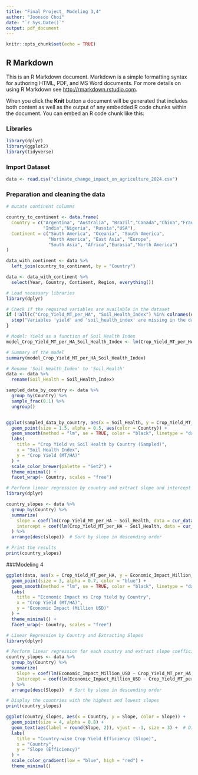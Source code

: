 ```yaml
---
title: "Final Project_ Modeling 3,4"
author: "Joonsoo Choi"
date: "`r Sys.Date()`"
output: pdf_document
---
```


```r
knitr::opts_chunk$set(echo = TRUE)
```

## R Markdown

This is an R Markdown document. Markdown is a simple formatting syntax for authoring HTML, PDF, and MS Word documents. For more details on using R Markdown see <http://rmarkdown.rstudio.com>.

When you click the **Knit** button a document will be generated that includes both content as well as the output of any embedded R code chunks within the document. You can embed an R code chunk like this:

### Libraries
```r
library(dplyr)
library(ggplot2)
library(tidyverse)
```

### Import Dataset
```r
data <- read.csv("climate_change_impact_on_agriculture_2024.csv")
```

### Preparation and cleaning the data

```r
# mutate continent columns

country_to_continent <- data.frame(
  Country = c("Argentina", "Australia", "Brazil","Canada","China","France",
              "India","Nigeria", "Russia","USA"),
  Continent = c("South America", "Oceania", "South America", 
                "North America", "East Asia", "Europe", 
                "South Asia", "Africa","Eurasia","North America")
)

data_with_continent <- data %>%
  left_join(country_to_continent, by = "Country") 

data <- data_with_continent %>%
  select(Year, Country, Continent, Region, everything())

```

```r
# Load necessary libraries
library(dplyr)

# Check if the required variables are available in the dataset
if (!all(c("Crop_Yield_MT_per_HA", "Soil_Health_Index") %in% colnames(data))) {
  stop("Variables 'yield' and 'soil_health_index' are missing in the dataset.")
}

# Model: Yield as a function of Soil Health Index
model_Crop_Yield_MT_per_HA_Soil_Health_Index <- lm(Crop_Yield_MT_per_HA ~ Soil_Health_Index, data = data)

# Summary of the model
summary(model_Crop_Yield_MT_per_HA_Soil_Health_Index)

```
```r
# Rename 'Soil_Health_Index' to 'Soil_Health'
data <- data %>%
  rename(Soil_Health = Soil_Health_Index)

```

```r
sampled_data_by_country <- data %>%
  group_by(Country) %>%
  sample_frac(0.1) %>%  
  ungroup()  


ggplot(sampled_data_by_country, aes(x = Soil_Health, y = Crop_Yield_MT_per_HA)) +
  geom_point(size = 1.5, alpha = 0.5, aes(color = Country)) +  
  geom_smooth(method = "lm", se = TRUE, color = "black", linetype = "dashed") +  
  labs(
    title = "Crop Yield vs Soil Health by Country (Sampled)",
    x = "Soil Health Index",
    y = "Crop Yield (MT/HA)"
  ) +
  scale_color_brewer(palette = "Set2") +  
  theme_minimal() +
  facet_wrap(~ Country, scales = "free") 
```

```r
# Perform linear regression by country and extract slope and intercept
library(dplyr)

country_slopes <- data %>%
  group_by(Country) %>%
  summarize(
    slope = coef(lm(Crop_Yield_MT_per_HA ~ Soil_Health, data = cur_data()))[2],
    intercept = coef(lm(Crop_Yield_MT_per_HA ~ Soil_Health, data = cur_data()))[1]
  ) %>%
  arrange(desc(slope))  # Sort by slope in descending order

# Print the results
print(country_slopes)

```

###Modeling 4

```r
ggplot(data, aes(x = Crop_Yield_MT_per_HA, y = Economic_Impact_Million_USD)) +
  geom_point(size = 3, alpha = 0.7, color = "blue") +  
  geom_smooth(method = "lm", se = TRUE, color = "black", linetype = "dashed") +  
  labs(
    title = "Economic Impact vs Crop Yield by Country",
    x = "Crop Yield (MT/HA)",
    y = "Economic Impact (Million USD)"
  ) +
  theme_minimal() +
  facet_wrap(~ Country, scales = "free")  
```

```r
# Linear Regression by Country and Extracting Slopes
library(dplyr)

# Perform linear regression for each country and extract slope coefficients
country_slopes <- data %>%
  group_by(Country) %>%
  summarize(
    Slope = coef(lm(Economic_Impact_Million_USD ~ Crop_Yield_MT_per_HA, data = cur_data()))[2],
    Intercept = coef(lm(Economic_Impact_Million_USD ~ Crop_Yield_MT_per_HA, data = cur_data()))[1]
  ) %>%
  arrange(desc(Slope))  # Sort by slope in descending order

# Display the countries with the highest and lowest slopes
print(country_slopes)
```

```r
ggplot(country_slopes, aes(x = Country, y = Slope, color = Slope)) +
  geom_point(size = 4, alpha = 0.8) +
  geom_text(aes(label = round(Slope, 2)), vjust = -1, size = 3) +  # Display slope values
  labs(
    title = "Country-wise Crop Yield Efficiency (Slope)",
    x = "Country",
    y = "Slope (Efficiency)"
  ) +
  scale_color_gradient(low = "blue", high = "red") +
  theme_minimal()
```

